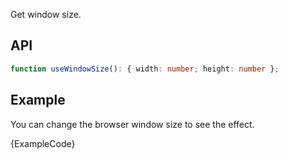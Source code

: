 
Get window size.

## API

```ts
function useWindowSize(): { width: number; height: number };
```

## Example

You can change the browser window size to see the effect.

<ExampleBlock>
  <Example />
</ExampleBlock>
<CodeBlock language="tsx">{ExampleCode}</CodeBlock>
